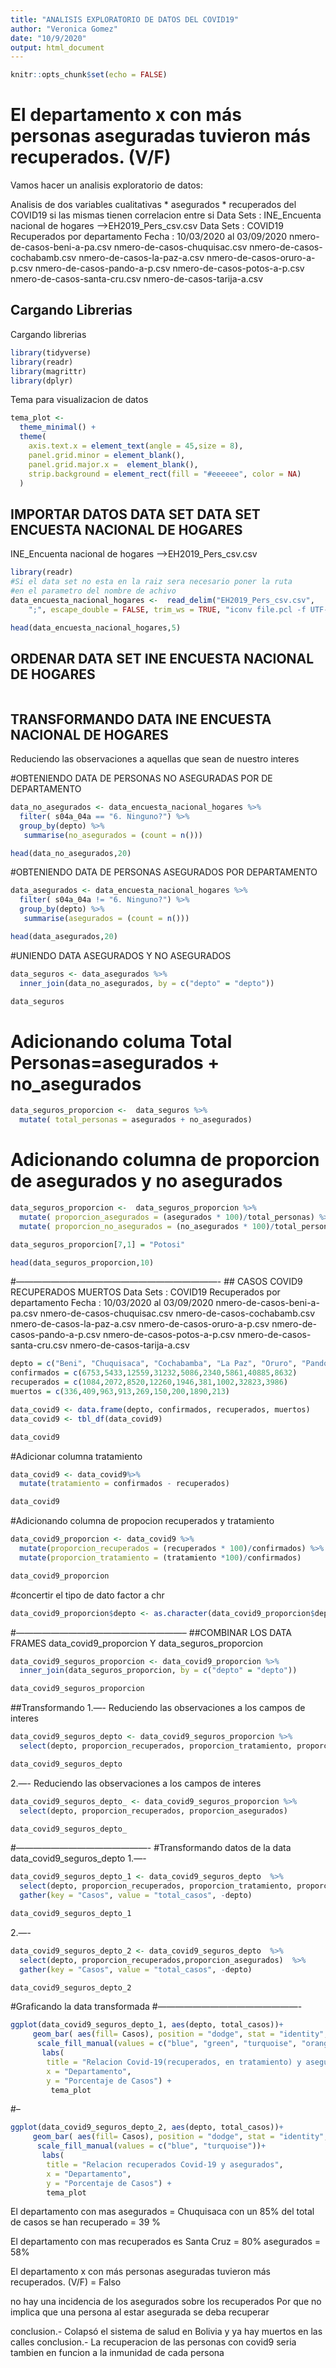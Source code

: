 ```yaml
---
title: "ANALISIS EXPLORATORIO DE DATOS DEL COVID19"
author: "Veronica Gomez"
date: "10/9/2020"
output: html_document
---
```


```r
knitr::opts_chunk$set(echo = FALSE)
```


# El departamento x con más personas aseguradas tuvieron más recuperados. (V/F)

Vamos hacer un analisis exploratorio de datos:

Analisis de dos variables cualitativas
  * asegurados
  * recuperados del COVID19
si las mismas tienen correlacion entre si 
Data Sets : INE_Encuenta nacional de hogares -->EH2019_Pers_csv.csv
Data Sets : COVID19 Recuperados por departamento
Fecha : 10/03/2020 al 03/09/2020
            nmero-de-casos-beni-a-pa.csv
            nmero-de-casos-chuquisac.csv
            nmero-de-casos-cochabamb.csv
            nmero-de-casos-la-paz-a.csv
            nmero-de-casos-oruro-a-p.csv
            nmero-de-casos-pando-a-p.csv
            nmero-de-casos-potos-a-p.csv
            nmero-de-casos-santa-cru.csv
            nmero-de-casos-tarija-a.csv

## Cargando Librerias

Cargando librerias

```r
library(tidyverse)
library(readr)
library(magrittr)
library(dplyr)
```
Tema para visualizacion de datos

```r
tema_plot <- 
  theme_minimal() +
  theme(
    axis.text.x = element_text(angle = 45,size = 8),
    panel.grid.minor = element_blank(),
    panel.grid.major.x =  element_blank(),
    strip.background = element_rect(fill = "#eeeeee", color = NA) 
  ) 
```

## IMPORTAR DATOS DATA SET DATA SET ENCUESTA NACIONAL DE HOGARES
INE_Encuenta nacional de hogares -->EH2019_Pers_csv.csv

```r
library(readr)
#Si el data set no esta en la raiz sera necesario poner la ruta
#en el parametro del nombre de achivo
data_encuesta_nacional_hogares <-  read_delim("EH2019_Pers_csv.csv", 
    ";", escape_double = FALSE, trim_ws = TRUE, "iconv file.pcl -f UTF-8 -t ISO-8859-1 -c") 

head(data_encuesta_nacional_hogares,5)

```

## ORDENAR DATA SET INE ENCUESTA NACIONAL DE HOGARES

```r

```

## TRANSFORMANDO DATA INE ENCUESTA NACIONAL DE HOGARES
Reduciendo las observaciones a aquellas que sean de nuestro interes

#OBTENIENDO DATA DE PERSONAS NO ASEGURADAS POR DE DEPARTAMENTO

```r

data_no_asegurados <- data_encuesta_nacional_hogares %>% 
  filter( s04a_04a == "6. Ninguno?") %>%
  group_by(depto) %>% 
   summarise(no_asegurados = (count = n()))

head(data_no_asegurados,20)

```

#OBTENIENDO DATA DE PERSONAS ASEGURADOS POR DEPARTAMENTO

```r

data_asegurados <- data_encuesta_nacional_hogares %>% 
  filter( s04a_04a != "6. Ninguno?") %>%
  group_by(depto) %>% 
   summarise(asegurados = (count = n()))

head(data_asegurados,20)

```
#UNIENDO DATA ASEGURADOS Y NO ASEGURADOS

```r
data_seguros <- data_asegurados %>%
  inner_join(data_no_asegurados, by = c("depto" = "depto"))

data_seguros
```

# Adicionando columa Total Personas=asegurados + no_asegurados

```r
data_seguros_proporcion <-  data_seguros %>%
  mutate( total_personas = asegurados + no_asegurados)
```

# Adicionando columna de proporcion de asegurados y no asegurados

```r
data_seguros_proporcion <-  data_seguros_proporcion %>%
  mutate( proporcion_asegurados = (asegurados * 100)/total_personas) %>%
  mutate( proporcion_no_asegurados = (no_asegurados * 100)/total_personas)

data_seguros_proporcion[7,1] = "Potosi"

head(data_seguros_proporcion,10)


```

#----------------------------------------------------------------------
## CASOS COVID9 RECUPERADOS MUERTOS 
Data Sets : COVID19 Recuperados por departamento
Fecha : 10/03/2020 al 03/09/2020
            nmero-de-casos-beni-a-pa.csv
            nmero-de-casos-chuquisac.csv
            nmero-de-casos-cochabamb.csv
            nmero-de-casos-la-paz-a.csv
            nmero-de-casos-oruro-a-p.csv
            nmero-de-casos-pando-a-p.csv
            nmero-de-casos-potos-a-p.csv
            nmero-de-casos-santa-cru.csv
            nmero-de-casos-tarija-a.csv

```r
depto = c("Beni", "Chuquisaca", "Cochabamba", "La Paz", "Oruro", "Pando", "Potosi", "Santa Cruz", "Tarija")
confirmados = c(6753,5433,12559,31232,5086,2340,5861,40885,8632)
recuperados = c(1084,2072,8520,12260,1946,381,1002,32823,3986)
muertos = c(336,409,963,913,269,150,200,1890,213)

data_covid9 <- data.frame(depto, confirmados, recuperados, muertos)
data_covid9 <- tbl_df(data_covid9)

data_covid9
```

#Adicionar columna tratamiento

```r
data_covid9 <- data_covid9%>%
  mutate(tratamiento = confirmados - recuperados)

data_covid9
```
#Adicionando columna de propocion recuperados y tratamiento

```r
data_covid9_proporcion <- data_covid9 %>%
  mutate(proporcion_recuperados = (recuperados * 100)/confirmados) %>%
  mutate(proporcion_tratamiento = (tratamiento *100)/confirmados)

data_covid9_proporcion
```

#concertir el tipo de dato factor a chr

```r

data_covid9_proporcion$depto <- as.character(data_covid9_proporcion$depto)

```

#-----------------------------------------------------------
##COMBINAR LOS DATA FRAMES data_covid9_proporcion Y data_seguros_proporcion

```r

data_covid9_seguros_proporcion <- data_covid9_proporcion %>%
  inner_join(data_seguros_proporcion, by = c("depto" = "depto"))

data_covid9_seguros_proporcion
```

##Transformando
1.---- Reduciendo las observaciones a los campos de interes 

```r
data_covid9_seguros_depto <- data_covid9_seguros_proporcion %>%
  select(depto, proporcion_recuperados, proporcion_tratamiento, proporcion_asegurados, proporcion_no_asegurados)

data_covid9_seguros_depto
```

2.---- Reduciendo las observaciones a los campos de interes 

```r
data_covid9_seguros_depto_ <- data_covid9_seguros_proporcion %>%
  select(depto, proporcion_recuperados, proporcion_asegurados)

data_covid9_seguros_depto_
```

#----------------------------------------------
#Transformando datos de la data data_covid9_seguros_depto
1.----
```r
data_covid9_seguros_depto_1 <- data_covid9_seguros_depto  %>%
  select(depto, proporcion_recuperados, proporcion_tratamiento, proporcion_asegurados, proporcion_no_asegurados)  %>%
  gather(key = "Casos", value = "total_casos", -depto)

data_covid9_seguros_depto_1
```
2.----
```r
data_covid9_seguros_depto_2 <- data_covid9_seguros_depto  %>%
  select(depto, proporcion_recuperados,proporcion_asegurados)  %>%
  gather(key = "Casos", value = "total_casos", -depto)

data_covid9_seguros_depto_2
```

#Graficando la data transformada
#-------------------------------------------------
```r

ggplot(data_covid9_seguros_depto_1, aes(depto, total_casos))+
     geom_bar( aes(fill= Casos), position = "dodge", stat = "identity", show.legend = TRUE)+
      scale_fill_manual(values = c("blue", "green", "turquoise", "orange"))+
       labs(
        title = "Relacion Covid-19(recuperados, en tratamiento) y asegurados",
        x = "Departamento",
        y = "Porcentaje de Casos") +
         tema_plot 

```

#--
```r

ggplot(data_covid9_seguros_depto_2, aes(depto, total_casos))+
     geom_bar( aes(fill= Casos), position = "dodge", stat = "identity", show.legend = TRUE)+
      scale_fill_manual(values = c("blue", "turquoise"))+
       labs(
        title = "Relacion recuperados Covid-19 y asegurados",
        x = "Departamento",
        y = "Porcentaje de Casos") +
        tema_plot

```

El departamento con mas asegurados = Chuquisaca con un 85%
                        del total de casos se han recuperado = 39 %
                        
El departamento con mas recuperados es Santa Cruz = 80%
                                      asegurados = 58%
                                      
El departamento x con más personas aseguradas tuvieron más recuperados. (V/F) = Falso

no hay una incidencia de los asegurados sobre los recuperados
Por que no implica que una persona al estar asegurada se deba recuperar

conclusion.- Colapsó el sistema de salud en Bolivia y ya hay muertos en las calles
conclusion.- La recuperacion de las personas con covid9 seria tambien en funcion a la inmunidad de cada persona

